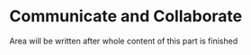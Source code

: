 # Communicate and Collaborate {#sec-com-col}

:::{.callout-important appearance=simple}
Area will be written after whole content of this part is finished
:::
